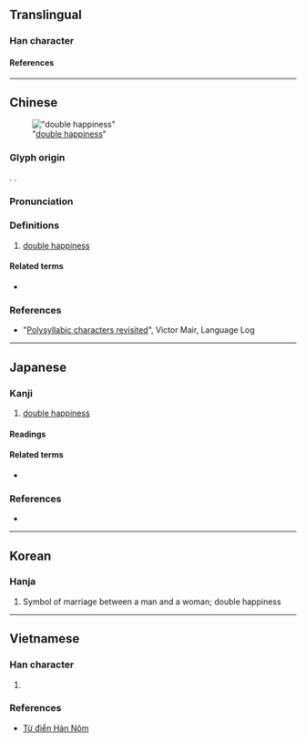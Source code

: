 {{also|𡅕|🉤}}
{{character info}}
==Translingual==
{{Commonscat|Shuang xi}}

===Han character===
{{Han char|rn=30|rad=口|as=21|sn=24|four=44661|canj=GRGRR|ids=⿰喜喜 <small>(GHTJ)</small>, ⿰𠶮𠶮 <small>(K)</small>}}

====References====
{{Han ref|kx=0216.051|dj=0438.240|hdz=10707.061|uh=56CD}}

----

==Chinese==
{{zh-forms|alt=𡅕,𡄝}}
{{zh-wp|zh|en:Double Happiness (calligraphy)}}
[[File:Chinese Restaurant Wedding Reception.jpg|thumb|"[[double happiness]]"]]

===Glyph origin===
{{Han etym}}
{{Han compound|喜|喜|t2=happiness|ls=ic}}. {{zh-etym-double|喜|}}.

===Pronunciation===
{{zh-pron
|m=xǐ,shuāngxǐ
|c=hei2,soeng1 hei2
|md=hī/sĕ̤ng-hī
|mda=Cdo that hi.ogg
|cat=symbols
}}

===Definitions===
{{zh-hanzi}}

# [[double happiness]]

====Related terms====
* {{zh-l|雙喜}}

===References===
* "[http://languagelog.ldc.upenn.edu/nll/?p=19548 Polysyllabic characters revisited]", Victor Mair, Language Log

----

==Japanese==
{{wikipedia|lang=ja|双喜紋}}

===Kanji===
{{ja-kanji|rs=口18}}

# [[double happiness]]

====Readings====
{{ja-readings
|on=き
|kun=そうき-
}}

====Related terms====
* {{ja-r|双喜紋|そうきもん}}

===References===
* {{R:Koseki Moji|053270}}

----

==Korean==

===Hanja===
{{ko-hanja|hangeul=희|rv=hui|mr=hŭi}}

# Symbol of marriage between a man and a woman; double happiness

----

==Vietnamese==

===Han character===
{{vi-readings|reading=hỉ, song hỉ|rs=口21}}

# {{rfdef|vi|sort=口21}}

===References===
* [https://hvdic.thivien.net/whv/囍 Từ điển Hán Nôm]